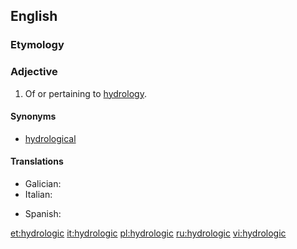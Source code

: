 ==English==

===Etymology===
{{suffix|hydrology|ic|lang=en}}

===Adjective===
{{en-adj|-}}

# Of or pertaining to [[hydrology]].

====Synonyms====
* [[hydrological]]

====Translations====
{{trans-top|of or pertaining to hydrology}}
* Galician: {{t|gl|hidrolóxico}}
* Italian: {{t+|it|idrologico}}
{{trans-mid}}
* Spanish: {{t|es|hidrológico}}
{{trans-bottom}}

[[et:hydrologic]]
[[it:hydrologic]]
[[pl:hydrologic]]
[[ru:hydrologic]]
[[vi:hydrologic]]